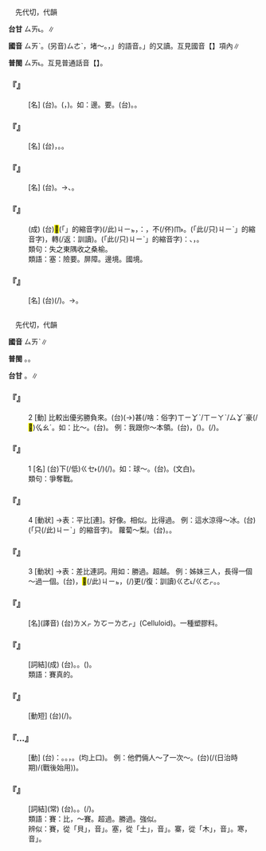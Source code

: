 
=={{ruby|塞|ㄙㄞˋ}}==

　先代切，代韻

'''台甘''' <rt>ㄙㄞ˪</rt>{{ruby|。|ㄒㄧㆤㆶ}}。{{ruby|(語)|ㄙㆤㆷ}}∥

'''國音''' <rt>ㄙㄞˋ</rt>。(另音)<rt>ㄙㄜˋ</rt>，堵～。{{ruby|(語)|ㄙㄞ}}，{{ruby|「|ㄙㄜˋ}}」的語音。{{ruby|「|ㄙㄟ}}{{ruby|、|ㄙㄞ}}」的又讀。互見國音【{{ruby|塞|ㄙㄜˋ}}】項內∥

'''普閩''' <rt>ㄙㄞ˪</rt>。互見普通話音【{{ruby|塞|ㄙㄜˋ/ㄙㄞ}}】。

    

==='''『{{ruby|塞|ㄙㄞˋ}}』'''===
: [名] (台){{ruby|國|ㄍㆦㆶ}}{{ruby|土|ㄊㆦˋ}}{{ruby|邊|ㄅㄧㄢ}}{{ruby|境|ㄍㄧㄥˋ}}{{ruby|通|ㄊㆲ}}{{ruby|達|ㄉㄚㆵ ͘}}{{ruby|鄰|ㄌㄧㄣˊ}}{{ruby|國|ㄍㆦㆶ}}。{{ruby|國|ㄍㆦㆶ}}{{ruby|防|ㄏㆲˊ}}{{ruby|上|ㄒㄧㆲ˫}}{{ruby|會|ㄨㆤ˫/ㆤ˫}}{{ruby|得|ㄉㄧㆵ}}{{ruby|做|ㄗㄨㆤ˪/ㄗㄜ˪}}{{ruby|屏|ㄅㄧㄣˊ/ㄅㄧㄥˊ}}{{ruby|障|ㄐㄧㆲ˪}}({{ruby|障|ㄐㄧㆲ˪}}{{ruby|礙|ㆣㄞ˫}}{{ruby|物|ㆠㄨㆵ ͘}}，{{ruby|阻|ㄗㆦˋ}}{{ruby|隔|ㄍㆤㆷ}}{{ruby|侵|ㄑㄧㆬ}}{{ruby|犯|ㄏㄨㄢ˫}}){{ruby|有|ㄨ˫}}{{ruby|天|ㄊㆪ}}{{ruby|險|ㄏㄧㆰˋ}}{{ruby|重|ㄉㄧㆲ˫}}{{ruby|要|ㄧㄠ˪}}{{ruby|丌|ㆤ}}{{ruby|所|ㄙㆦˋ}}{{ruby|在|ㄗㄞ˪}}{{ruby|→|ㄗㄞ˫}}。如：邊{{ruby|～|ㄙㄞˋ}}。要{{ruby|～|ㄙㄞˋ}}。(台){{ruby|邊|ㄅㄧㄢ}}{{ruby|塞|ㄙㄞ˪}}。{{ruby|要|ㄧㄠ˪}}{{ruby|塞|ㄙㄞ˪}}。
    

==='''『{{ruby|四|ㄙˋ}}{{ruby|塞|ㄙㄞˋ}}』'''===
: [名] (台){{ruby|國|ㄍㆦㆶ}}{{ruby|境|ㄍㄧㄥˋ}}{{ruby|丌|ㆤ}}{{ruby|四|ㄒㄧ˪}}{{ruby|圍|ㄨㄧˊ}}，{{ruby|有|ㄨ˫}}{{ruby|天|ㄊㄧㄢ}}{{ruby|然|ㆢㄧㄢˊ/ㄌㄧㄢˊ}}{{ruby|丌|ㆤ}}{{ruby|險|ㄏㄧㆰˋ}}{{ruby|要|ㄧㄠ˪}}{{ruby|做|ㄗㄨㆤ˪/ㄗㄜ˪}}{{ruby|屏|ㄅㄧㄥˊ}}{{ruby|障|ㄐㄧㆲ˪}}。{{ruby|重|ㄉㄧㆲ˫}}{{ruby|要|ㄧㄠ˪}}{{ruby|丌|ㆤ}}{{ruby|所|ㄙㆦˋ}}{{ruby|在|ㄗㄞ˫}}。
    

==='''『{{ruby|邊|ㄅㄧㄢ}}{{ruby|塞|ㄙㄞˋ}}』'''===
: [名] (台){{ruby|國|ㄍㆦㆶ}}{{ruby|土|ㄊㆦˋ}}{{ruby|四|ㄒㄧ˪}}{{ruby|邊|ㄅㆪ}}{{ruby|尾|ㆠㄨㆤˋ/ㆠㆤˋ}}{{ruby|溜|ㄌㄧㄨ}}。→{{ruby|邊|ㄅㄧㄢ}}{{ruby|境|ㄍㄧㄥˋ}}、{{ruby|國|ㄍㆦㆶ}}{{ruby|境|ㄍㄧㄥˋ}}。
    

==='''『{{ruby|塞|ㄙㄞˋ}}{{ruby|翁|ㄨㄥ}}{{ruby|失|ㄕ}}{{ruby|馬|ㄇㄚˇ}}』'''===
: (成) (台)<mark>&#xffb50;</mark>(「{{ruby|此|ㄐㄧˋ}}{{ruby|一|ㄐㄧㆵ ͘}}」的縮音字)(/此)<rt>ㄐㄧㆵ</rt>{{ruby|個|ㆤˊ}}{{ruby|成|ㄒㄧㄥˊ}}{{ruby|語|ㆣㄧˋ/ㆣㄨˋ}}{{ruby|對|ㄉㄨㄧ˪}}{{ruby|一|ㄐㄧㆵ ͘}}{{ruby|個|ㆤˊ}}{{ruby|故|ㄍㆦ˪}}{{ruby|事|ㄙㄨ˫}}{{ruby|出|ㄘㄨㆵ}}{{ruby|來|·ㄌㄞˊ}}，{{ruby|故|ㄍㆦ˪}}{{ruby|事|ㄙㄨ˫}}{{ruby|是|ㄒㄧ˫}}{{ruby|講|ㄍㆲˋ}}{{ruby|→|ㄍㆲ}}：{{ruby|災|ㄗㄞ}}{{ruby|禍|ㄏㄜ˫}}{{ruby|及|ㄍㄚㆴ ͘}}{{ruby|福|ㄏㆦㆶ}}{{ruby|氣|ㄎㄧ˪}}{{ruby|互|ㄏㆦ˫}}{{ruby|相|ㄒㄧㆲ}}{{ruby|輪|ㄌㄨㄣˊ}}{{ruby|來|ㄌㄞˊ}}{{ruby|輪|ㄌㄨㄣˊ}}{{ruby|去|ㄎㄧ˪}}，{{ruby|塞|ㄙㄞ˪}}{{ruby|上|ㄒㄧㆲ˫}}{{ruby|老|ㄋㆦˋ}}{{ruby|人|ㆢㄧㄣˊ/ㄌㄧㄣˊ}}{{ruby|扑|ㄆㄚㆷ}}不(/伓)<rt>ㆬ˫</rt>{{ruby|見|ㄍㄧㄢ˪/ㄍㆪ˪}}{{ruby|一|ㄐㄧㆵ ͘}}{{ruby|匹|ㄆㄧㆵ}}{{ruby|馬|ㆠㆤˋ}}。{{ruby|<mark>&#xffacb;</mark>|ㄗㆤ}}(「此(/只)<rt>ㄐㄧˋ</rt>{{ruby|個|ㆤˊ}}」的縮音字){{ruby|是|ㄒㄧ˫}}{{ruby|禍|ㄏㄜ˫}}，{{ruby|但|ㄉㄢ˪}}{{ruby|是|ㄒㄧ˫}}{{ruby|後|ㄠ˫}}{{ruby|來|·ㄌㄞˊ}}{{ruby|<mark>&#xf8fbe;</mark>|ㄏㄧㆵ}}{{ruby|匹|ㄆㄧㆵ}}{{ruby|馬|ㆠㆤˋ}}{{ruby|帶|ㄉㄨㄚ˪}}{{ruby|一|ㄐㄧㆵ ͘}}{{ruby|匹|ㄆㄧㆵ}}{{ruby|好|ㄏㄜˋ}}{{ruby|馬|ㆠㆤˋ}}轉(/返：訓讀){{ruby|·|ㄉㆭˋ}}{{ruby|來|·ㄌㄞˊ}}。{{ruby|<mark>&#xffacb;</mark>|ㄗㆤ}}(「此(/只)<rt>ㄐㄧˋ</rt>{{ruby|個|ㆤˊ}}」的縮音字){{ruby|是|ㄒㄧ˫}}{{ruby|<mark>&#xffa49;</mark>|ㆠㆤㆷ/ㆠㄨㆤㆷ}}{{ruby|講|ㄍㆲˋ}}：{{ruby|人|ㄌㄤˊ}}{{ruby|一|ㄐㄧㆵ ͘/ㄧㆵ}}{{ruby|時|ㄒㄧˊ}}{{ruby|丌|ㆤ}}{{ruby|失|ㄒㄧㆵ}}{{ruby|落|ㄌㄜㆷ ͘}}、{{ruby|失|ㄒㄧㆵ}}{{ruby|敗|ㄅㄞ˫}}，{{ruby|有|ㄨ˫}}{{ruby|時|ㄒㄧˊ}}{{ruby|顛|ㄉㄧㄢ}}{{ruby|倒|ㄉㄜ˪}}{{ruby|得|ㄉㄧㆵ}}{{ruby|著|ㄉㄧㄜㆷ ͘}}{{ruby|好|ㄏㄜˋ}}{{ruby|處|ㄘㄨ˪}}。
:類句：失之東隅收之桑榆。
:
:類語：塞：險要。屏障。邊境。國境。
:
    

==='''『{{ruby|要|ㄧㄠˋ}}{{ruby|塞|ㄙㄞˋ}}』'''===
: [名] (台){{ruby|要|ㄧㄠ˪}}{{ruby|緊|ㄍㄧㄣˋ}}(/{{ruby|重|ㄉㄧㆲ˫}}{{ruby|要|ㄧㄠ˪}}){{ruby|丌|ㆤ}}{{ruby|所|ㄙㆦˋ}}{{ruby|在|ㄗㄞ˫}}。→{{ruby|險|ㄏㄧㆰˋ}}{{ruby|要|ㄧㄠ˪}}。
    

=={{ruby|賽|ㄙㄞˋ}}==

　先代切，代韻

'''國音''' <rt>ㄙㄞˋ</rt>∥

'''普閩''' {{ruby|(文)|ㄙㄞ˪}}。{{ruby|(白)|ㄙㆤ˪}}。

'''台甘''' {{ruby|(文)|ㄙㄞ˪}}。{{ruby|(語)|ㄙㆤ˪}}∥

    

==='''『{{ruby|賽|ㄙㄞˋ}}』'''===
:2  [動] 比較出優劣勝負來。(台){{ruby|賽|ㄙㄞ˪}}(→{{ruby|比|ㄅㄧˋ}}{{ruby|賽|ㄙㄞ˪}}){{ruby|看|ㄎㄨㆩ˪}}甚(/啥：俗字)<rt>ㄒㄧㆩˋ/ㄒㄧㄚˋ/ㄙㆩˋ</rt>{{ruby|人|ㄌㄤˊ}}{{ruby|較|ㄎㄚㆷ}}豪(/<mark>&#xffa55;</mark>)<rt>ㆣㄠˊ</rt>。如：比～。(台){{ruby|比|ㄅㄧˋ}}{{ruby|賽|ㄙㄞ˪}}。 例：我跟你～本領。(台){{ruby|我|ㆣㄨㄚˋ}}{{ruby|合|ㄍㄚㆷ}}{{ruby|汝|ㄌㄧˋ}}，{{ruby|咱|ㄌㄢˋ}}{{ruby|來|ㄌㄞˊ}}({{ruby|相|ㄒㄧㄜ/ㄙㆩ}}){{ruby|賽|ㄙㆤ˪}}{{ruby|看|ㄎㄨㆩ˪}}{{ruby|甚|ㄒㄧㆩˋ}}{{ruby|人|ㄌㄤˊ}}{{ruby|本|ㄅㄨㄣˋ}}{{ruby|等|ㄉㄧㄥˋ}}{{ruby|較|ㄎㄚㆷ}}{{ruby|好|ㄏㄜˋ}}。{{ruby|甚|ㄒㄧㆩˋ}}{{ruby|人|ㄌㄤˊ}}{{ruby|較|ㄎㄚㆷ}}{{ruby|好|ㄏㄜˋ}}{{ruby|本|ㄅㄨㄣˋ}}{{ruby|等|ㄉㄧㄥˋ}}(/{{ruby|事|ㄙㄨ˫}})。
    

==='''『{{ruby|賽|ㄙㄞˋ}}』'''===
:1  [名] (台){{ruby|競|ㄍㄧㄥ˫/ㄍㄧㄥ˪}}{{ruby|爭|ㄐㄧㄥ}}{{ruby|比|ㄅㄧˋ}}{{ruby|高|ㄍㄨㄢˊ}}下(/低)<rt>ㄍㆤ˫</rt>(/{{ruby|優|ㄧㄨ}}{{ruby|劣|ㄌㄨㄚㆵ}}){{ruby|丌|ㆤ}}{{ruby|舉|ㄍㄨˋ/ㄍㄧˋ}}{{ruby|動|ㄉㆲ˫}}(/{{ruby|行|ㄏㄧㄥˊ}}{{ruby|事|ㄙㄨ˫}})。如：球～。(台){{ruby|球|ㄍㄧㄨˊ}}{{ruby|賽|ㄙㄞ˪}}。(文白){{ruby|扑|ㄆㄚㆷ}}{{ruby|球|ㄍㄧㄨˊ}}{{ruby|丌|ㆤ}}{{ruby|比|ㄅㄧˋ}}{{ruby|賽|ㄙㄞ˪}}。
:類句：爭奪戰。
:
    

==='''『{{ruby|賽|ㄙㄞˋ}}』'''===
:4  [動狀] →表：平比[連]。好像。相似。比得過。 例：這水涼得～冰。(台){{ruby|<mark>&#xffacb;</mark>|ㄗㆤ}}(「只(/此)<rt>ㄐㄧˋ</rt>」{{ruby|個|ㆤˊ}}的縮音字){{ruby|水|ㄗㄨㄧˋ}}{{ruby|冷|ㄌㄧㄥˋ}}{{ruby|<mark>&#xffa42;</mark>|ㄍㄚㆷ}}{{ruby|若|ㄋㄚˋ}}{{ruby|冰|ㄅㄧㄥ}}{{ruby|咧|ㄌㆤ˪}}。 蘿蔔～梨。(台){{ruby|菜|ㄘㄞ˪}}{{ruby|頭|ㄊㄠˊ}}{{ruby|有|ㄨ˫}}{{ruby|像|ㄑㄧㆧ˫/ㄑㄧㆫ˫}}{{ruby|梨|ㄌㄞˊ}}{{ruby|仔|ㄚ}}{{ruby|<mark>&#xf9075;</mark>|ㄏㄧㄚㆷ}}{{ruby|好|ㄏㄜˋ}}。{{ruby|菜|ㄘㄞ˪}}{{ruby|頭|ㄊㄠˊ}}{{ruby|<mark>&#xffa45;</mark>|ㆠㆤ˫/ㆠㄨㆤ˫}}{{ruby|較|ㄎㄚㆷ}}{{ruby|輸|ㄙㄨ}}{{ruby|梨|ㄌㄞˊ}}{{ruby|仔|ㄚ}}。
    

==='''『{{ruby|賽|ㄙㄞˋ}}』'''===
:3  [動狀] →表：差比連詞。用如：勝過。超越。 例：姊妹三人，長得一個～過一個。(台){{ruby|有|ㄨ˫}}{{ruby|三|ㄙㆩ}}{{ruby|個|ㆤˊ}}{{ruby|姊|ㄐㄧˋ}}{{ruby|妹|ㆠㆤ˫/ㄇㄨㄞ˫/ㄇㄨㆤ˫}}{{ruby|仔|ㄚ}}，<mark>&#xffb50;</mark>(/此)<rt>ㄐㄧㆵ</rt>{{ruby|個|ㆤˊ}}{{ruby|<mark>&#xffad0;</mark>|ㄙㄨㄧˋ}}，{{ruby|<mark>&#xf8fbe;</mark>|ㄏㄧㆵ}}(/{{ruby|彼|ㄏㄧˋ}}){{ruby|個|ㆤˊ}}更(/復：訓讀)<rt>ㄍㄜ˪/ㄍㄜㆷ</rt>{{ruby|較|ㄎㄚㆷ}}{{ruby|<mark>&#xffad0;</mark>|ㄙㄨㄧˋ}}。{{ruby|一|ㄐㄧㆵ ͘}}{{ruby|個|ㆤˊ}}{{ruby|仔|ㄚ}}{{ruby|一|ㄐㄧㆵ ͘}}{{ruby|個|ㆤˊ}}{{ruby|愈|ㄌㄨˋ/ㆡㄨˋ}}{{ruby|看|ㄎㄨㆩ˪}}{{ruby|愈|ㄌㄨˋ/ㆡㄨˋ}}{{ruby|<mark>&#xffad0;</mark>|ㄙㄨㄧˋ}}。
    

==='''『{{ruby|賽|ㄙㄞˋ}}{{ruby|璐|ㄌㄨˋ}}{{ruby|璐|ㄌㄨˋ}}』'''===
: [名](譯音) (台){{ruby|「|ㄙㆤㆷ}}<rt>ㄌㄨㆷ ͘</rt><rt>ㄌㆦ</rt><rt>ㄧ</rt><rt>ㄌㄜㆷ</rt>」(Celluloid)。一種塑膠料。
    

==='''『{{ruby|賽|ㄙㄞˋ}}{{ruby|西|ㄒㄧ}}{{ruby|施|ㄕ}}』'''===
: [詞結](成) (台){{ruby|有|ㄨ˫}}{{ruby|親|ㄑㄧㄣ}}{{ruby|像|ㄑㄧㆧ˫/ㄑㄧㆫ˫}}{{ruby|西|ㄙㆤ}}{{ruby|施|ㄒㄧ}}。{{ruby|像|ㄑㄧㆧ˫/ㄑㄧㆫ˫}}{{ruby|西|ㄙㆤ}}{{ruby|施|ㄒㄧ}}。{{ruby|<mark>&#xffa45;</mark>|ㆠㆤ˫/ㆠㄨㆤ˫}}{{ruby|較|ㄎㄚㆷ}}{{ruby|輸|ㄙㄨ}}({{ruby|美|ㆠㄧˋ}}{{ruby|人|ㆢㄧㄣˊ/ㄌㄧㄣˊ}}{{ruby|丌|ㆤ}}){{ruby|西|ㄙㆤ}}{{ruby|施|ㄒㄧ}}。
:類語：賽真的。
:
    

==='''『{{ruby|賽|ㄙㄞˋ}}{{ruby|球|ㄑㄧㄡˊ}}』'''===
: [動短] (台){{ruby|比|ㄅㄧˋ}}{{ruby|賽|ㄙㄞ˪}}{{ruby|球|ㄍㄧㄨˊ}}{{ruby|技|ㄍㄧ˫}}{{ruby|丌|ㆤ}}{{ruby|高|ㄍㄨㄢˊ}}{{ruby|下|ㄍㆤ˫}}(/{{ruby|優|ㄧㄨ}}{{ruby|劣|ㄌㄨㄚㆵ}})。
    

==='''『{{ruby|比|ㄅㄧˇ}}…{{ruby|賽|ㄙㄞˋ}}』'''===
: [動] (台){{ruby|比|ㄅㄧˋ}}{{ruby|賽|ㄙㄞ˪}}：{{ruby|比|ㄅㄧˋ}}。{{ruby|賽|ㄙㄞ˪}}。{{ruby|並|ㄆㄧㄥ˫}}，{{ruby|比|ㄅㄧˋ}}{{ruby|並|ㄆㄧㄥ˫}}。(均上口)。 例：他們倆人～了一次～。(台){{ruby|兩|ㄋㆭ˫}}{{ruby|個|ㆤˊ}}{{ruby|人|ㄌㄤˊ}}{{ruby|相|ㄒㄧㄜ/ㄙㆩ}}{{ruby|賽|ㄙㆤ˪}}(/{{ruby|競|ㄍㄧㄥ˪}}{{ruby|爭|ㄐㄧㄥ}}(日治時期)/{{ruby|比|ㄅㄧˋ}}{{ruby|賽|ㄙㄞ˪}}(戰後始用)){{ruby|一|ㄐㄧㆵ ͘}}{{ruby|擺|ㄅㄞˋ/ㄅㆮˋ}}。
    

==='''『{{ruby|賽|ㄙㄞˋ}}{{ruby|真|ㄓㄣ}}{{ruby|的|ㄉㄜ}}』'''===
: [詞結](常) (台){{ruby|親|ㄑㄧㄣ}}{{ruby|像|ㄑㄧㆧ˫/ㄑㄧㆫ˫}}{{ruby|真|ㄐㄧㄣ}}{{ruby|丌|ㆤ}}。{{ruby|像|ㄑㄧㆧ˫/ㄑㄧㆫ˫}}{{ruby|真|ㄐㄧㄣ}}{{ruby|丌|ㆤ}}。{{ruby|<mark>&#xffa45;</mark>|ㆠㆤ˫/ㆠㄨㆤ˫}}{{ruby|較|ㄎㄚㆷ}}{{ruby|輸|ㄙㄨ}}{{ruby|真|ㄐㄧㄣ}}{{ruby|正|ㄐㄧㆩ˪}}(/{{ruby|正|ㄐㄧㆩ˪}}{{ruby|港|ㄍㄤˋ}}){{ruby|丌|ㆤ}}。
:類語：賽：比，～賽。超過。勝過。強似。
:
:辨似：賽，從「貝」，音{{ruby|「|ㄙㄞˋ}}」。塞，從「土」，音{{ruby|「|ㄙㄞˋ}}」。寨，從「木」，音{{ruby|「|ㄓㄞˋ}}」。寒，音{{ruby|「|ㄏㄢˊ}}」。
:
    

